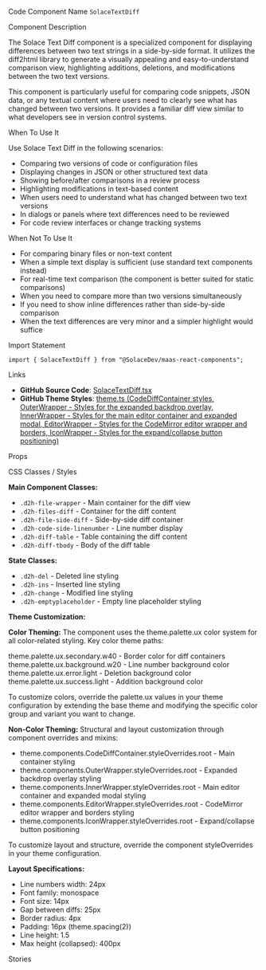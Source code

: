 
<Meta of={SolaceTextDiffStories} />

<Title>Solace Text Diff</Title>

<Description of={SolaceTextDiffStories} />

<Subtitle>Code Component Name</Subtitle>
`SolaceTextDiff`

<Subtitle>Component Description</Subtitle>

The Solace Text Diff component is a specialized component for displaying differences between two text strings in a side-by-side format. It utilizes the diff2html library to generate a visually appealing and easy-to-understand comparison view, highlighting additions, deletions, and modifications between the two text versions.

This component is particularly useful for comparing code snippets, JSON data, or any textual content where users need to clearly see what has changed between two versions. It provides a familiar diff view similar to what developers see in version control systems.

<Subtitle>When To Use It</Subtitle>

Use Solace Text Diff in the following scenarios:

- Comparing two versions of code or configuration files
- Displaying changes in JSON or other structured text data
- Showing before/after comparisons in a review process
- Highlighting modifications in text-based content
- When users need to understand what has changed between two text versions
- In dialogs or panels where text differences need to be reviewed
- For code review interfaces or change tracking systems

<Subtitle>When Not To Use It</Subtitle>

- For comparing binary files or non-text content
- When a simple text display is sufficient (use standard text components instead)
- For real-time text comparison (the component is better suited for static comparisons)
- When you need to compare more than two versions simultaneously
- If you need to show inline differences rather than side-by-side comparison
- When the text differences are very minor and a simpler highlight would suffice

<Subtitle>Import Statement</Subtitle>

```tsx
import { SolaceTextDiff } from "@SolaceDev/maas-react-components";
```

<Subtitle>Links</Subtitle>

- **GitHub Source Code**: [SolaceTextDiff.tsx](https://github.com/SolaceDev/maas-react-components/blob/main/src/components/SolaceTextDiff.tsx)
- **GitHub Theme Styles**: <a href="https://github.com/SolaceDev/maas-react-components/blob/main/src/resources/theme.ts#:~:text=CodeDiffContainer" target="_blank">theme.ts (CodeDiffContainer styles, OuterWrapper - Styles for the expanded backdrop overlay, InnerWrapper - Styles for the main editor container and expanded modal, EditorWrapper - Styles for the CodeMirror editor wrapper and borders, IconWrapper - Styles for the expand/collapse button positioning)</a>

<Subtitle>Props</Subtitle>

<ArgTypes of={SolaceTextDiffStories} />

<Subtitle>CSS Classes / Styles</Subtitle>

**Main Component Classes:**

- `.d2h-file-wrapper` - Main container for the diff view
- `.d2h-files-diff` - Container for the diff content
- `.d2h-file-side-diff` - Side-by-side diff container
- `.d2h-code-side-linenumber` - Line number display
- `.d2h-diff-table` - Table containing the diff content
- `.d2h-diff-tbody` - Body of the diff table

**State Classes:**

- `.d2h-del` - Deleted line styling
- `.d2h-ins` - Inserted line styling
- `.d2h-change` - Modified line styling
- `.d2h-emptyplaceholder` - Empty line placeholder styling

**Theme Customization:**

**Color Theming:**
The component uses the theme.palette.ux color system for all color-related styling. Key color theme paths:

<div style={{ display: "flex", alignItems: "center", margin: "8px 0" }}>
	<div
		style={{
			width: "16px",
			height: "16px",
			backgroundColor: "#E0E0E0",
			border: "1px solid rgba(0,0,0,0.2)",
			borderRadius: "3px",
			marginRight: "8px"
		}}
	></div>
	<span>theme.palette.ux.secondary.w40 - Border color for diff containers</span>
</div>
<div style={{ display: "flex", alignItems: "center", margin: "8px 0" }}>
	<div
		style={{
			width: "16px",
			height: "16px",
			backgroundColor: "#F5F5F5",
			border: "1px solid rgba(0,0,0,0.2)",
			borderRadius: "3px",
			marginRight: "8px"
		}}
	></div>
	<span>theme.palette.ux.background.w20 - Line number background color</span>
</div>
<div style={{ display: "flex", alignItems: "center", margin: "8px 0" }}>
	<div
		style={{
			width: "16px",
			height: "16px",
			backgroundColor: "#FFEBEE",
			border: "1px solid rgba(0,0,0,0.2)",
			borderRadius: "3px",
			marginRight: "8px"
		}}
	></div>
	<span>theme.palette.ux.error.light - Deletion background color</span>
</div>
<div style={{ display: "flex", alignItems: "center", margin: "8px 0" }}>
	<div
		style={{
			width: "16px",
			height: "16px",
			backgroundColor: "#E8F5E9",
			border: "1px solid rgba(0,0,0,0.2)",
			borderRadius: "3px",
			marginRight: "8px"
		}}
	></div>
	<span>theme.palette.ux.success.light - Addition background color</span>
</div>

To customize colors, override the palette.ux values in your theme configuration by extending the base theme and modifying the specific color group and variant you want to change.

**Non-Color Theming:**
Structural and layout customization through component overrides and mixins:

- theme.components.CodeDiffContainer.styleOverrides.root - Main container styling
- theme.components.OuterWrapper.styleOverrides.root - Expanded backdrop overlay styling
- theme.components.InnerWrapper.styleOverrides.root - Main editor container and expanded modal styling
- theme.components.EditorWrapper.styleOverrides.root - CodeMirror editor wrapper and borders styling
- theme.components.IconWrapper.styleOverrides.root - Expand/collapse button positioning

To customize layout and structure, override the component styleOverrides in your theme configuration.

**Layout Specifications:**

- Line numbers width: 24px
- Font family: monospace
- Font size: 14px
- Gap between diffs: 25px
- Border radius: 4px
- Padding: 16px (theme.spacing(2))
- Line height: 1.5
- Max height (collapsed): 400px

<Subtitle>Stories</Subtitle>
